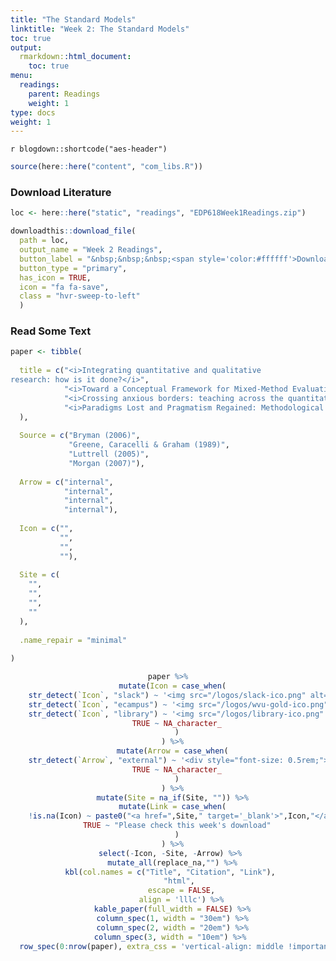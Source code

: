 ```yaml
---
title: "The Standard Models"
linktitle: "Week 2: The Standard Models"
toc: true
output:
  rmarkdown::html_document:
    toc: true
menu:
  readings:
    parent: Readings
    weight: 1
type: docs
weight: 1
---
```


`r blogdown::shortcode("aes-header")`

```r
source(here::here("content", "com_libs.R"))
```

### Download Literature

```r
loc <- here::here("static", "readings", "EDP618Week1Readings.zip")

downloadthis::download_file(
  path = loc,
  output_name = "Week 2 Readings",
  button_label = "&nbsp;&nbsp;&nbsp;<span style='color:#ffffff'>Download</span>",
  button_type = "primary",
  has_icon = TRUE,
  icon = "fa fa-save",
  class = "hvr-sweep-to-left"
  )
```

### Read Some Text

```r

paper <- tibble(
  
  title = c("<i>Integrating quantitative and qualitative
research: how is it done?</i>",
            "<i>Toward a Conceptual Framework for Mixed-Method Evaluation Designs</i>",
            "<i>Crossing anxious borders: teaching across the quantitative–qualitative ‘divide’</i>",
            "<i>Paradigms Lost and Pragmatism Regained: Methodological Implications of Combining Qualitative and Quantitative Methods</i>"
  ),
  
  Source = c("Bryman (2006)",
             "Greene, Caracelli & Graham (1989)",
             "Luttrell (2005)",
             "Morgan (2007)"),
  
  Arrow = c("internal",
            "internal",
            "internal",
            "internal"),
  
  Icon = c("", 
           "",
           "",
           ""),
  
  Site = c(
    "",
    "",
    "",
    ""
  ),
  
  .name_repair = "minimal"
  
)

```

<center>
```r
paper %>%
  mutate(Icon = case_when(
    str_detect(`Icon`, "slack") ~ '<img src="/logos/slack-ico.png" alt="Slack icon" width="25px">',
    str_detect(`Icon`, "ecampus") ~ '<img src="/logos/wvu-gold-ico.png" alt="Slack icon" width="25px">',
    str_detect(`Icon`, "library") ~ '<img src="/logos/library-ico.png" alt="Slack icon" width="25px">',
    TRUE ~ NA_character_
    )
  ) %>%
  mutate(Arrow = case_when(
    str_detect(`Arrow`, "external") ~ '<div style="font-size: 0.5rem;"><i class="fa fa-external-link fa-2x" aria-hidden="true" style="color:#559977"></i></div>',
    TRUE ~ NA_character_
    )
  ) %>%
  mutate(Site = na_if(Site, "")) %>%
  mutate(Link = case_when(
    !is.na(Icon) ~ paste0("<a href=",Site," target='_blank'>",Icon,"</a>"),
    TRUE ~ "Please check this week's download"
    )
  ) %>%
  select(-Icon, -Site, -Arrow) %>% 
  mutate_all(replace_na,"") %>%
  kbl(col.names = c("Title", "Citation", "Link"), 
      "html", 
      escape = FALSE,
      align = 'lllc') %>%
  kable_paper(full_width = FALSE) %>%
  column_spec(1, width = "30em") %>%
  column_spec(2, width = "20em") %>%
  column_spec(3, width = "10em") %>% 
  row_spec(0:nrow(paper), extra_css = 'vertical-align: middle !important;', color = "#f7f7f7", background = "transparent")
```
</center>
